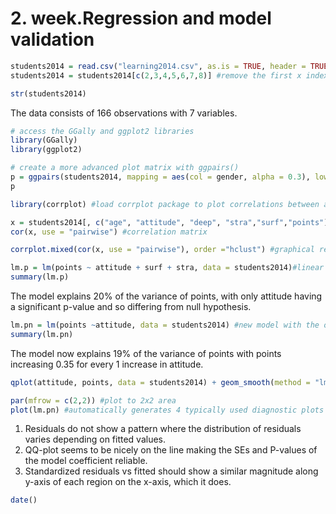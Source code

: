 # 2. week.Regression and model validation
```r
students2014 = read.csv("learning2014.csv", as.is = TRUE, header = TRUE) #read file made with script
students2014 = students2014[c(2,3,4,5,6,7,8)] #remove the first x index column
```

```r
str(students2014)
```
The data consists of 166 observations with 7 variables.
```r
# access the GGally and ggplot2 libraries
library(GGally)
library(ggplot2)
```
```r
# create a more advanced plot matrix with ggpairs()
p = ggpairs(students2014, mapping = aes(col = gender, alpha = 0.3), lower = list(combo = wrap("facethist", bins = 20)))
p
```


```r
library(corrplot) #load corrplot package to plot correlations between all the variables (similar but far less heavy than ggplot)
```
```r
x = students2014[, c("age", "attitude", "deep", "stra","surf","points")] #numeric variables
cor(x, use = "pairwise") #correlation matrix
```
```r
corrplot.mixed(cor(x, use = "pairwise"), order ="hclust") #graphical representation of correlations from corrplot package
```
```r
lm.p = lm(points ~ attitude + surf + stra, data = students2014)#linear model with three most correlated variables
summary(lm.p)
```
The model explains 20% of the variance of points, with only attitude having a significant p-value and so differing from null hypothesis.
```r
lm.pn = lm(points ~attitude, data = students2014) #new model with the only significant effect
summary(lm.pn)
```
The model now explains 19% of the variance of points with points increasing 0.35 for every 1 increase in attitude.
```r
qplot(attitude, points, data = students2014) + geom_smooth(method = "lm") #scatter plot with the linear model line
```
```r
par(mfrow = c(2,2)) #plot to 2x2 area
plot(lm.pn) #automatically generates 4 typically used diagnostic plots
```

1. Residuals do not show a pattern where the distribution of residuals varies depending on fitted values.
2. QQ-plot seems to be nicely on the line making the SEs and P-values of the model coefficient reliable.
3. Standardized residuals vs fitted should show a similar magnitude along y-axis of each region on the x-axis, which it does.

```r
date()
```
